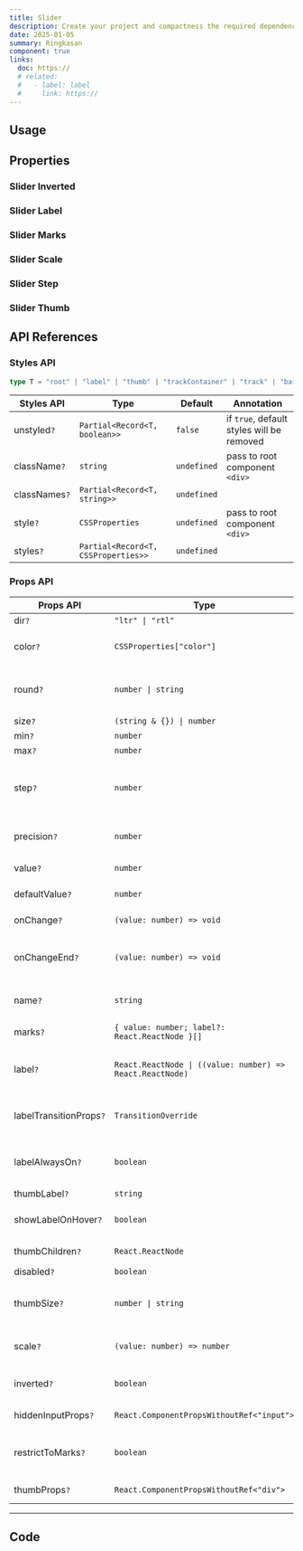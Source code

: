 ```yaml
---
title: Slider
description: Create your project and compactness the required dependencies.
date: 2025-01-05
summary: Ringkasan
component: true
links:
  doc: https://
  # related:
  #   - label: label
  #     link: https://
---
```


## Usage

<SliderDemosUsage />

## Properties

<SliderDemosConfigurator />

### Slider Inverted

<SliderDemosInverted />

### Slider Label

<SliderDemosLabel />

### Slider Marks

<SliderDemosMarks />

### Slider Scale

<SliderDemosScale />

### Slider Step

<SliderDemosStep />

### Slider Thumb

<SliderDemosThumb />

## API References

### Styles API

```ts
type T = "root" | "label" | "thumb" | "trackContainer" | "track" | "bar" | "markWrapper" | "mark" | "markLabel";
```

| Styles API    | Type                                | Default     | Annotation                                |
| ------------- | ----------------------------------- | ----------- | ----------------------------------------- |
| unstyled`?`   | `Partial<Record<T, boolean>>`       | `false`     | if `true`, default styles will be removed |
| className`?`  | `string`                            | `undefined` | pass to root component `<div>`            |
| classNames`?` | `Partial<Record<T, string>>`        | `undefined` |                                           |
| style`?`      | `CSSProperties`                     | `undefined` | pass to root component `<div>`            |
| styles`?`     | `Partial<Record<T, CSSProperties>>` | `undefined` |                                           |

### Props API

| Props API               | Type                                                      | Default                    | Annotation                                                                                     |
| ----------------------- | --------------------------------------------------------- | -------------------------- | ---------------------------------------------------------------------------------------------- |
| dir`?`                  | `"ltr" \| "rtl"`                                          | `ltr`                      | Type of direction slider                                                                       |
| color`?`                | `CSSProperties["color"]`                                  | `hsl(var(--constructive))` | Key of valid CSS color, controls color of track and thumb                                      |
| round`?`                | `number \| string`                                        | `999`                      | Key of valid CSS value to set `border-radius`, numbers are converted to rem                    |
| size`?`                 | `(string & {}) \| number`                                 | `12`                       | Controls size of the track                                                                     |
| min`?`                  | `number`                                                  | `0`                        | Minimal possible value                                                                         |
| max`?`                  | `number`                                                  | `100`                      | Maximum possible value                                                                         |
| step`?`                 | `number`                                                  | `1`                        | Number by which value will be incremented/decremented with thumb drag and arrows               |
| precision`?`            | `number`                                                  |                            | Number of significant digits after the decimal point                                           |
| value`?`                | `number`                                                  |                            | Controlled component value                                                                     |
| defaultValue`?`         | `number`                                                  |                            | Uncontrolled component default value                                                           |
| onChange`?`             | `(value: number) => void`                                 |                            | Called when value changes                                                                      |
| onChangeEnd`?`          | `(value: number) => void`                                 |                            | Called when user stops dragging slider or changes value with arrows                            |
| name`?`                 | `string`                                                  |                            | Hidden input name, use with uncontrolled component                                             |
| marks`?`                | `{ value: number; label?: React.ReactNode }[]`            |                            | Marks displayed on the track                                                                   |
| label`?`                | `React.ReactNode \| ((value: number) => React.ReactNode)` |                            | Function to generate label or any react node to render instead, set to null to disable label   |
| labelTransitionProps`?` | `TransitionOverride`                                      | `0`                        | Props passed down to the `Transition` component, `{ transition: 'fade', duration: 0 }`         |
| labelAlwaysOn`?`        | `boolean`                                                 | `false`                    | Determines whether the label should be visible when the slider is not being dragged or hovered |
| thumbLabel`?`           | `string`                                                  |                            | Thumb `aria-label`                                                                             |
| showLabelOnHover`?`     | `boolean`                                                 | `true`                     | Determines whether the label should be displayed when the slider is hovered                    |
| thumbChildren`?`        | `React.ReactNode`                                         |                            | Content rendered inside thumb                                                                  |
| disabled`?`             | `boolean`                                                 | `false`                    | Disables slider                                                                                |
| thumbSize`?`            | `number \| string`                                        | `size`                     | Thumb `width` and `height`, by default value is computed based on `size` prop                  |
| scale`?`                | `(value: number) => number`                               |                            | A transformation function to change the scale of the slider                                    |
| inverted`?`             | `boolean`                                                 | `false`                    | Determines whether track value representation should be inverted                               |
| hiddenInputProps`?`     | `React.ComponentPropsWithoutRef<"input">`                 |                            | Props passed down to the hidden input                                                          |
| restrictToMarks`?`      | `boolean`                                                 | `false`                    | Determines whether the selection should be only allowed from the given marks array             |
| thumbProps`?`           | `React.ComponentPropsWithoutRef<"div">`                   |                            | Props passed down to thumb element                                                             |

---

## Code
